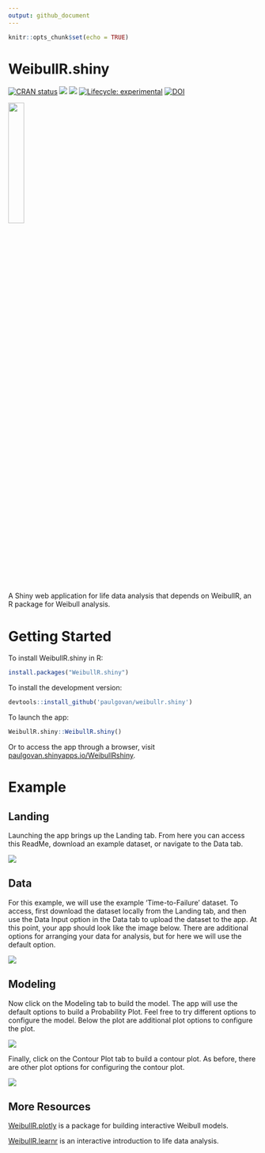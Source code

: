 ```yaml
---
output: github_document
---
```


```r
knitr::opts_chunk$set(echo = TRUE)
```

# WeibullR.shiny

<!-- badges: start -->
[![CRAN
status](https://www.r-pkg.org/badges/version/WeibullR.shiny)](https://CRAN.R-project.org/package=WeibullR.shiny)
![](http://cranlogs.r-pkg.org/badges/grand-total/WeibullR.shiny)
![](http://cranlogs.r-pkg.org/badges/WeibullR.shiny) [![Lifecycle:
experimental](https://img.shields.io/badge/lifecycle-experimental-orange.svg)](https://lifecycle.r-lib.org/articles/stages.html#experimental)
[![DOI](https://zenodo.org/badge/641128069.svg)](https://zenodo.org/badge/latestdoi/641128069)
<!-- badges: end -->

![](https://github.com/paulgovan/WeibullR.shiny/blob/master/inst/app/www/WeibullR.png?raw=true){width=25%}

A Shiny web application for life data analysis that depends on WeibullR, an R package for Weibull analysis.

# Getting Started 

To install WeibullR.shiny in R:

```r
install.packages("WeibullR.shiny")
```

To install the development version:

```r
devtools::install_github('paulgovan/weibullr.shiny')
```

To launch the app: 

```r
WeibullR.shiny::WeibullR.shiny()
```

Or to access the app through a browser, visit [paulgovan.shinyapps.io/WeibullRshiny](paulgovan.shinyapps.io/WeibullRshiny).

# Example
## Landing

Launching the app brings up the Landing tab. From here you can access this ReadMe, download an example dataset, or navigate to the Data tab. 

![](https://github.com/paulgovan/WeibullR.shiny/blob/master/inst/images/Landing.png?raw=true)

## Data

For this example, we will use the example 'Time-to-Failure' dataset. To access, first download the dataset locally from the Landing tab, and then use the Data Input option in the Data tab to upload the dataset to the app. At this point, your app should look like the image below. There are additional options for arranging your data for analysis, but for here we will use the default option. 

![](https://github.com/paulgovan/WeibullR.shiny/blob/master/inst/images/Data.png?raw=true)

## Modeling

Now click on the Modeling tab to build the model. The app will use the default options to build a Probability Plot. Feel free to try different options to configure the model. Below the plot are additional plot options to configure the plot. 

![](https://github.com/paulgovan/WeibullR.shiny/blob/master/inst/images/ProbPlot.png?raw=true)

Finally, click on the Contour Plot tab to build a contour plot. As before, there are other plot options for configuring the contour plot. 

![](https://github.com/paulgovan/WeibullR.shiny/blob/master/inst/images/ContPlot.png?raw=true)

## More Resources

[WeibullR.plotly](https://paulgovan.github.io/WeibullR.plotly/) is a package for building interactive Weibull models. 

[WeibullR.learnr](https://paulgovan.github.io/WeibullR.learnr/) is an interactive introduction to life data analysis.

